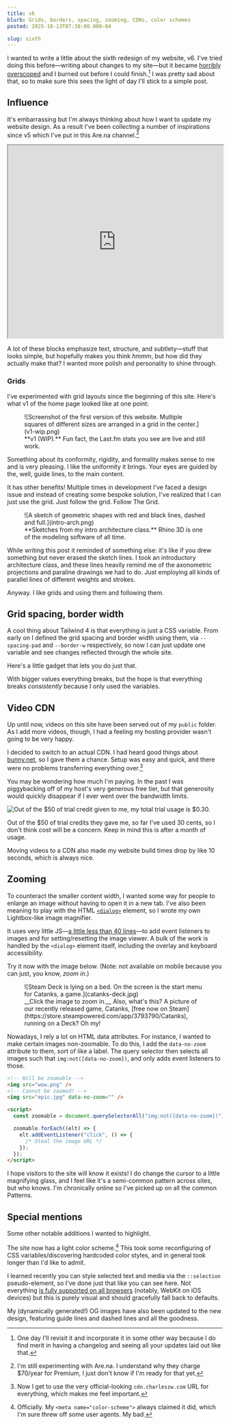 ```yaml
---
title: v6
blurb: Grids, borders, spacing, zooming, CDNs, color schemes
posted: 2025-10-13T07:38:00.000-04

slug: sixth
---
```



I wanted to write a little about the sixth redesign of my website, v6. I've tried doing this before—writing about changes to my site—but it became [horribly overscoped](https://github.com/aczw/changelog) and I burned out before I could finish.[^1] I was pretty sad about that, so to make sure this sees the light of day I'll stick to a simple post.

## Influence

It's embarrassing but I'm always thinking about how I want to update my website design. As a result I've been collecting a number of inspirations since v5 which I've put in this Are.na channel.[^2]

<iframe
  width="100%"
  height="450px"
  style={{ borderRadius: "var(--radius-lg)", overflow: "hidden" }}
  src="https://www.are.na/czw/charleszw-com-v6/embed"
  title="inspo and vibes"
></iframe>

A lot of these blocks emphasize text, structure, and subtlety—stuff that looks simple, but hopefully makes you think _hmmm_, but how did they actually make that? I wanted more polish and personality to shine through.

### Grids

I've experimented with grid layouts since the beginning of this site. Here's what v1 of the home page looked like at one point:

<figure>
  <div class="rounded-lg border-(length:--border-w) border-dashed border-line-bright">
    ![Screenshot of the first version of this website. Multiple squares of
    different sizes are arranged in a grid in the center.](v1-wip.png)
  </div>
  <figcaption>
    **v1 (WIP).** Fun fact, the Last.fm stats you see are live and still work.
  </figcaption>
</figure>

Something about its conformity, rigidity, and formality makes sense to me and is very pleasing. I like the uniformity it brings. Your eyes are guided by the, well, guide lines, to the main content.

It has other benefits! Multiple times in development I've faced a design issue and instead of creating some bespoke solution, I've realized that I can just use the grid. Just follow the grid. Follow The Grid.

<figure>
  ![A sketch of geometric shapes with red and black lines, dashed and
  full.](intro-arch.png)
  <figcaption>
    **Sketches from my intro architecture class.** Rhino 3D is one of the
    modeling software of all time.
  </figcaption>
</figure>

While writing this post it reminded of something else: it's like if you drew something but never erased the sketch lines. I took an introductory architecture class, and these lines heavily remind me of the axonometric projections and paraline drawings we had to do. Just employing all kinds of parallel lines of different weights and strokes.

Anyway. I like grids and using them and following them.

## Grid spacing, border width

A cool thing about Tailwind 4 is that everything is just a CSS variable. From early on I defined the grid spacing and border width using them, via <span class="whitespace-nowrap">`--spacing-pad`</span> and <span class="whitespace-nowrap">`--border-w`</span> respectively, so now I can just update one variable and see changes reflected through the whole site.

Here's a little gadget that lets you do just that.

<SpacingBorderWidthGadget />

With bigger values everything breaks, but the hope is that everything breaks _consistently_ because I only used the variables.

## Video CDN

Up until now, videos on this site have been served out of my `public` folder. As I add more videos, though, I had a feeling my hosting provider wasn't going to be very happy.

I decided to switch to an actual CDN. I had heard good things about [bunny.net](https://bunny.net/cdn), so I gave them a chance. Setup was easy and quick, and there were no problems transferring everything over.[^3]

You may be wondering how much I'm paying. In the past I was piggybacking off of my host's very generous free tier, but that generosity would quickly disappear if I ever went over the bandwidth limits.

![Out of the $50 of trial credit given to me, my total trial usage is $0.30.](bunny-pricing.png)

Out of the $50 of trial credits they gave me, so far I've used 30 cents, so I don't think cost will be a concern. Keep in mind this is after a month of usage.

Moving videos to a CDN also made my website build times drop by like 10 seconds, which is always nice.

## Zooming

To counteract the smaller content width, I wanted some way for people to enlarge an image without having to open it in a new tab. I've also been meaning to play with the HTML [`<dialog>`](https://developer.mozilla.org/en-US/docs/Web/HTML/Reference/Elements/dialog) element, so I wrote my own Lightbox-like image magnifier.

It uses very little JS—[a little less than 40 lines](https://github.com/aczw/personal-website/blob/e6c1fd1c95efb776d161afc8f10e13f793983acd/src/components/content-with-toc.astro#L46-L83)—to add event listeners to images and for setting/resetting the image viewer. A bulk of the work is handled by the `<dialog>` element itself, including the overlay and keyboard accessibility.

Try it now with the image below. (Note: not available on mobile because you can just, you know, _zoom in_.)

<figure>
  ![Steam Deck is lying on a bed. On the screen is the start menu for Catanks, a
  game.](catanks-deck.jpg)
  <figcaption>
    __Click the image to zoom in.__ Also, what's this? A picture of our recently
    released game, Catanks, [free now on
    Steam](https://store.steampowered.com/app/3793790/Catanks), running on a
    Deck? Oh my!
  </figcaption>
</figure>

Nowadays, I rely a lot on HTML data attributes. For instance, I wanted to make certain images non-zoomable. To do this, I add the `data-no-zoom` attribute to them, sort of like a label. The query selector then selects all images such that `img:not([data-no-zoom])`, and only adds event listeners to those.

```html
<!-- Will be zoomable -->
<img src="wow.png" />
<!-- Cannot be zoomed! -->
<img src="epic.jpg" data-no-zoom="" />

<script>
  const zoomable = document.querySelectorAll("img:not([data-no-zoom])");

  zoomable.forEach((elt) => {
    elt.addEventListener("click", () => {
      /* Steal the image URL */
    });
  });
</script>
```

I hope visitors to the site will know it exists! I do change the cursor to a little magnifying glass, and I feel like it's a semi-common pattern across sites, but who knows. I'm chronically online so I've picked up on all the common Patterns.

## Special mentions

Some other notable additions I wanted to highlight.

The site now has a light color scheme.[^4] This took some reconfiguring of CSS variables/discovering hardcoded color styles, and in general took longer than I'd like to admit.

I learned recently you can style selected text and media via the `::selection` pseudo-element, so I've do<span class="bg-sweater-8 text-sweater-2 not-dark:bg-sweater-2 not-dark:text-sweater-8">ne just that like you can see here. Not e</span>verything [is fully supported on all browsers](https://developer.mozilla.org/en-US/docs/Web/CSS/::selection#browser_compatibility) (notably, WebKit on iOS devices) but this is purely visual and should gracefully fall back to defaults.

My (dynamically generated!) OG images have also been updated to the new design, featuring guide lines and dashed lines and all the goodness.

[^1]: One day I'll revisit it and incorporate it in some other way because I do find merit in having a changelog and seeing all your updates laid out like that.

[^2]: I'm still experimenting with Are.na. I understand why they charge $70/year for Premium, I just don't know if I'm ready for that yet.

[^3]: Now I get to use the very official-looking `cdn.charleszw.com` URL for everything, which makes me feel important.

[^4]: Officially. My `<meta name="color-scheme">` always claimed it did, which I'm sure threw off some user agents. My bad.
